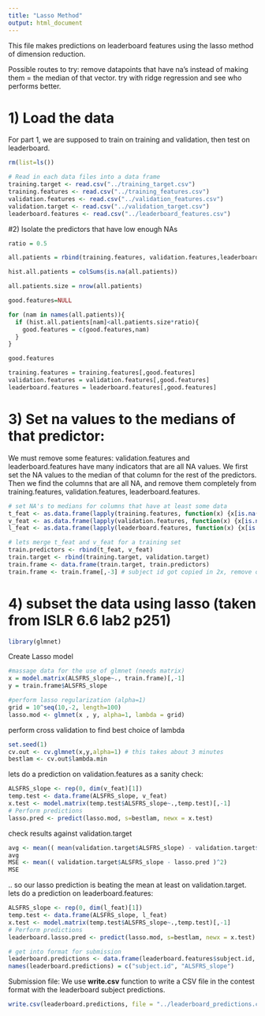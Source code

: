 ```yaml
---
title: "Lasso Method"
output: html_document
---
```



This file makes predictions on leaderboard features using the lasso method of dimension reduction.

Possible routes to try: 
  remove datapoints that have na's instead of making them = the median of that vector.
  try with ridge regression and see who performs better.

# 1) Load the data
For part 1, we are supposed to train on training and validation, then test on leaderboard.

```r
rm(list=ls())

# Read in each data files into a data frame
training.target <- read.csv("../training_target.csv")
training.features <- read.csv("../training_features.csv")
validation.features <- read.csv("../validation_features.csv")
validation.target <- read.csv("../validation_target.csv")
leaderboard.features <- read.csv("../leaderboard_features.csv")
```


#2) Isolate the predictors that have low enough NAs
```r
ratio = 0.5

all.patients = rbind(training.features, validation.features,leaderboard.features)

hist.all.patients = colSums(is.na(all.patients))

all.patients.size = nrow(all.patients)

good.features=NULL

for (nam in names(all.patients)){
  if (hist.all.patients[nam]<all.patients.size*ratio){
    good.features = c(good.features,nam)
  }
}

good.features

training.features = training.features[,good.features]
validation.features = validation.features[,good.features]
leaderboard.features = leaderboard.features[,good.features]
```






# 3) Set na values to the medians of that predictor:
We must remove some features: validation.features and leaderboard.features have many indicators that are all NA values.  We first set the NA values to the median of that column for the rest of the predictors.  Then we find the columns that are all NA, and remove them completely from training.features, validation.features, leaderboard.features.  

```r
# set NA's to medians for columns that have at least some data
t_feat <- as.data.frame(lapply(training.features, function(x) {x[is.na(x)] <- median(x, na.rm=TRUE); x}))
v_feat <- as.data.frame(lapply(validation.features, function(x) {x[is.na(x)] <- median(x, na.rm=TRUE); x}))
l_feat <- as.data.frame(lapply(leaderboard.features, function(x) {x[is.na(x)] <- median(x, na.rm=TRUE); x}))

# lets merge t_feat and v_feat for a training set
train.predictors <- rbind(t_feat, v_feat)
train.target <- rbind(training.target, validation.target)
train.frame <- data.frame(train.target, train.predictors)
train.frame <- train.frame[,-3] # subject id got copied in 2x, remove one of them

```


# 4) subset the data using lasso (taken from ISLR 6.6 lab2 p251)

```r
library(glmnet)
```

Create Lasso model

```r

#massage data for the use of glmnet (needs matrix)
x = model.matrix(ALSFRS_slope~., train.frame)[,-1]
y = train.frame$ALSFRS_slope

#perform lasso regularization (alpha=1)
grid = 10^seq(10,-2, length=100)
lasso.mod <- glmnet(x , y, alpha=1, lambda = grid)
```

perform cross validation to find best choice of lambda

```r
set.seed(1)
cv.out <- cv.glmnet(x,y,alpha=1) # this takes about 3 minutes
bestlam <- cv.out$lambda.min
```


lets do a prediction on validation.features as a sanity check:
```r
ALSFRS_slope <- rep(0, dim(v_feat)[1])
temp.test <- data.frame(ALSFRS_slope, v_feat)
x.test <- model.matrix(temp.test$ALSFRS_slope~.,temp.test)[,-1]
# Perform predictions
lasso.pred <- predict(lasso.mod, s=bestlam, newx = x.test)
```

check results against validation.target
```r
avg <- mean(( mean(validation.target$ALSFRS_slope) - validation.target$ALSFRS_slope)^2)
avg
MSE <- mean(( validation.target$ALSFRS_slope - lasso.pred )^2)
MSE
```

.. so our lasso prediction is beating the mean at least on validation.target.  
lets do a prediction on leaderboard.features:

```r
ALSFRS_slope <- rep(0, dim(l_feat)[1])
temp.test <- data.frame(ALSFRS_slope, l_feat)
x.test <- model.matrix(temp.test$ALSFRS_slope~.,temp.test)[,-1]
# Perform predictions
leaderboard.lasso.pred <- predict(lasso.mod, s=bestlam, newx = x.test)

# get into format for submission
leaderboard.predictions <- data.frame(leaderboard.features$subject.id, leaderboard.lasso.pred)
names(leaderboard.predictions) = c("subject.id", "ALSFRS_slope")
```


Submission file:
We use **write.csv** function to write a CSV file in the contest format with the leaderboard subject predictions. 

```r
write.csv(leaderboard.predictions, file = "../leaderboard_predictions.csv",row.names=FALSE)
```


